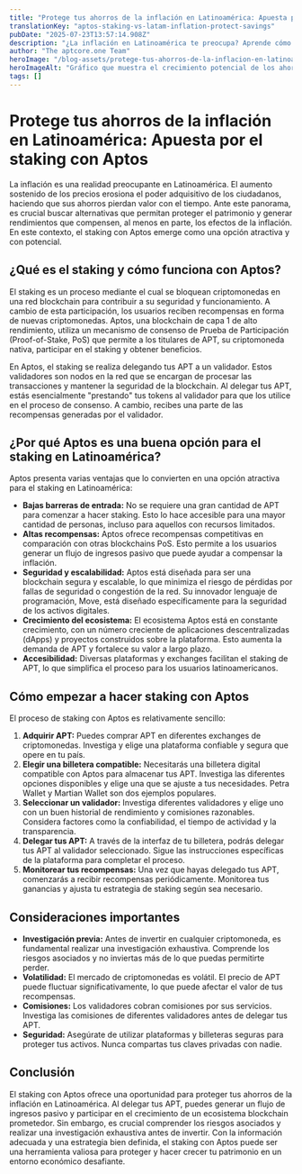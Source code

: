 ```yaml
---
title: "Protege tus ahorros de la inflación en Latinoamérica: Apuesta por el staking con Aptos"
translationKey: "aptos-staking-vs-latam-inflation-protect-savings"
pubDate: "2025-07-23T13:57:14.908Z"
description: "¿La inflación en Latinoamérica te preocupa? Aprende cómo proteger tus ahorros con el staking de Aptos. Descubre las ventajas y desventajas de esta estrategia y comienza a generar rendimientos de forma segura."
author: "The aptcore.one Team"
heroImage: "/blog-assets/protege-tus-ahorros-de-la-inflacion-en-latinoamerica-apuesta-por-el-staking-con-aptos.jpg"
heroImageAlt: "Gráfico que muestra el crecimiento potencial de los ahorros a través del staking con Aptos en Latinoamérica, como una alternativa para combatir la inflación."
tags: []
---
```


# Protege tus ahorros de la inflación en Latinoamérica: Apuesta por el staking con Aptos

La inflación es una realidad preocupante en Latinoamérica.  El aumento sostenido de los precios erosiona el poder adquisitivo de los ciudadanos, haciendo que sus ahorros pierdan valor con el tiempo.  Ante este panorama, es crucial buscar alternativas que permitan proteger el patrimonio y generar rendimientos que compensen, al menos en parte, los efectos de la inflación.  En este contexto, el staking con Aptos emerge como una opción atractiva y con potencial.

## ¿Qué es el staking y cómo funciona con Aptos?

El staking es un proceso mediante el cual se bloquean criptomonedas en una red blockchain para contribuir a su seguridad y funcionamiento.  A cambio de esta participación, los usuarios reciben recompensas en forma de nuevas criptomonedas.  Aptos, una blockchain de capa 1 de alto rendimiento, utiliza un mecanismo de consenso de Prueba de Participación (Proof-of-Stake, PoS) que permite a los titulares de APT, su criptomoneda nativa, participar en el staking y obtener beneficios.

En Aptos, el staking se realiza delegando tus APT a un validador.  Estos validadores son nodos en la red que se encargan de procesar las transacciones y mantener la seguridad de la blockchain. Al delegar tus APT, estás esencialmente "prestando" tus tokens al validador para que los utilice en el proceso de consenso.  A cambio, recibes una parte de las recompensas generadas por el validador.

## ¿Por qué Aptos es una buena opción para el staking en Latinoamérica?

Aptos presenta varias ventajas que lo convierten en una opción atractiva para el staking en Latinoamérica:

* **Bajas barreras de entrada:**  No se requiere una gran cantidad de APT para comenzar a hacer staking.  Esto lo hace accesible para una mayor cantidad de personas, incluso para aquellos con recursos limitados.
* **Altas recompensas:** Aptos ofrece recompensas competitivas en comparación con otras blockchains PoS.  Esto permite a los usuarios generar un flujo de ingresos pasivo que puede ayudar a compensar la inflación.
* **Seguridad y escalabilidad:**  Aptos está diseñada para ser una blockchain segura y escalable, lo que minimiza el riesgo de pérdidas por fallas de seguridad o congestión de la red.  Su innovador lenguaje de programación, Move,  está diseñado específicamente para la seguridad de los activos digitales.
* **Crecimiento del ecosistema:** El ecosistema Aptos está en constante crecimiento, con un número creciente de aplicaciones descentralizadas (dApps) y proyectos construidos sobre la plataforma.  Esto aumenta la demanda de APT y fortalece su valor a largo plazo.
* **Accesibilidad:**  Diversas plataformas y exchanges facilitan el staking de APT, lo que simplifica el proceso para los usuarios latinoamericanos.

## Cómo empezar a hacer staking con Aptos

El proceso de staking con Aptos es relativamente sencillo:

1. **Adquirir APT:**  Puedes comprar APT en diferentes exchanges de criptomonedas. Investiga y elige una plataforma confiable y segura que opere en tu país.
2. **Elegir una billetera compatible:**  Necesitarás una billetera digital compatible con Aptos para almacenar tus APT. Investiga las diferentes opciones disponibles y elige una que se ajuste a tus necesidades. Petra Wallet y Martian Wallet son dos ejemplos populares.
3. **Seleccionar un validador:** Investiga diferentes validadores y elige uno con un buen historial de rendimiento y comisiones razonables.  Considera factores como la confiabilidad, el tiempo de actividad y la transparencia.
4. **Delegar tus APT:**  A través de la interfaz de tu billetera, podrás delegar tus APT al validador seleccionado.  Sigue las instrucciones específicas de la plataforma para completar el proceso.
5. **Monitorear tus recompensas:**  Una vez que hayas delegado tus APT, comenzarás a recibir recompensas periódicamente.  Monitorea tus ganancias y ajusta tu estrategia de staking según sea necesario.


## Consideraciones importantes

* **Investigación previa:**  Antes de invertir en cualquier criptomoneda, es fundamental realizar una investigación exhaustiva.  Comprende los riesgos asociados y no inviertas más de lo que puedas permitirte perder.
* **Volatilidad:**  El mercado de criptomonedas es volátil.  El precio de APT puede fluctuar significativamente, lo que puede afectar el valor de tus recompensas.
* **Comisiones:** Los validadores cobran comisiones por sus servicios.  Investiga las comisiones de diferentes validadores antes de delegar tus APT.
* **Seguridad:**  Asegúrate de utilizar plataformas y billeteras seguras para proteger tus activos.  Nunca compartas tus claves privadas con nadie.


## Conclusión

El staking con Aptos ofrece una oportunidad para proteger tus ahorros de la inflación en Latinoamérica.  Al delegar tus APT, puedes generar un flujo de ingresos pasivo y participar en el crecimiento de un ecosistema blockchain prometedor.  Sin embargo, es crucial comprender los riesgos asociados y realizar una investigación exhaustiva antes de invertir.  Con la información adecuada y una estrategia bien definida, el staking con Aptos puede ser una herramienta valiosa para proteger y hacer crecer tu patrimonio en un entorno económico desafiante.